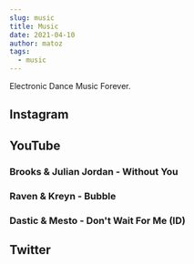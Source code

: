 ```yaml
---
slug: music
title: Music
date: 2021-04-10
author: matoz
tags:
  - music
---
```


Electronic Dance Music Forever.

## Instagram

<p>
  <InstagramEmbed
    url="https://instagr.am/p/Zw9o4/"
    maxWidth={320}
    hideCaption={true}
  />
</p>

## YouTube

### Brooks & Julian Jordan - Without You

<p>
  <YouTube videoId={"sNRvsTQSu1g"} containerClassName={"youtube-container"} />
</p>

### Raven & Kreyn - Bubble

<p>
  <YouTube videoId={"yMl4LZ3u-3Y"} containerClassName={"youtube-container"} />
</p>

### Dastic & Mesto - Don't Wait For Me (ID)

<p>
  <YouTube videoId={"NNpMS91opag"} containerClassName={"youtube-container"} />
</p>

## Twitter

<p>
  <TwitterTweetEmbed tweetId={"1267780532487589893"} />
</p>

